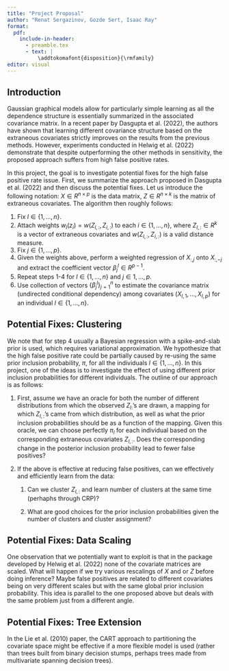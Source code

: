 ```yaml
---
title: "Project Proposal"
author: "Renat Sergazinov, Gozde Sert, Isaac Ray"
format: 
  pdf:
    include-in-header:
      - preamble.tex
      - text: |
          \addtokomafont{disposition}{\rmfamily}
editor: visual
---
```


## Introduction

Gaussian graphical models allow for particularly simple learning as all the dependence structure is essentially summarized in the associated covariance matrix. In a recent paper by Dasgupta et al. (2022), the authors have shown that learning different covariance structure based on the extraneous covariates strictly improves on the results from the previous methods. However, experiments conducted in Helwig et al. (2022) demonstrate that despite outperforming the other methods in sensitivity, the proposed approach suffers from high false positive rates.

In this project, the goal is to investigate potential fixes for the high false positive rate issue. First, we summarize the approach proposed in Dasgupta et al. (2022) and then discuss the potential fixes. Let us introduce the following notation: $X \in R^{n \times p}$ is the data matrix, $Z \in R^{n\times k}$ is the matrix of extraneous covariates. The algorithm then roughly follows:

1.  Fix $l \in \{1, \dots, n\}$.
2.  Attach weights $w_l(z_i) = w(Z_{l, :}, Z_{i, :})$ to each $i \in \{1, \dots, n\}$, where $Z_{l, :} \in R^k$ is a vector of extraneous covariates and $w(Z_{l, :}, Z_{i, :})$ is a valid distance measure.
3.  Fix $j \in \{1, \dots, p \}$.
4.  Given the weights above, perform a weighted regression of $X_{:, j}$ onto $X_{:, -j}$ and extract the coefficient vector $\beta_j^l \in R^{p-1}$.
5.  Repeat steps 1-4 for $l \in \{1, \dots, n\}$ and $j \in {1, \dots, p}$.
6.  Use collection of vectors $\{\beta_j^l\}_{j = 1}^n$ to estimate the covariance matrix (undirected conditional dependency) among covariates $(X_{l, 1}, \dots, X_{l, p})$ for an individual $l \in \{1, \dots, n\}$.

## Potential Fixes: Clustering

We note that for step 4 usually a Bayesian regression with a spike-and-slab prior is used, which requires variational approximation. We hypothesize that the high false positive rate could be partially caused by re-using the same prior inclusion probability, $\pi$, for all the individuals $l \in \{1, \dots, n\}$. In this project, one of the ideas is to investigate the effect of using different prior inclusion probabilities for different individuals. The outline of our approach is as follows:

1.  First, assume we have an oracle for both the number of different distributions from which the observed $Z_{l :}$'s are drawn, a mapping for which $Z_{l, :}$'s came from which distribution, as well as what the prior inclusion probabilities should be as a function of the mapping. Given this oracle, we can choose perfectly $\pi_l$ for each individual based on the corresponding extraneous covariates $Z_{l, :}$. Does the corresponding change in the posterior inclusion probability lead to fewer false positives?

2.  If the above is effective at reducing false positives, can we effectively and efficiently learn from the data:

    1.  Can we cluster $Z_{l, :}$ and learn number of clusters at the same time (perhaphs through CRP)?

    2.  What are good choices for the prior inclusion probabilities given the number of clusters and cluster assignment?

## Potential Fixes: Data Scaling

One observation that we potentially want to exploit is that in the package developed by Helwig et al. (2022) none of the covariate matrices are scaled. What will happen if we try various rescalings of $X$ and or $Z$ before doing inference? Maybe false positives are related to different covariates being on very different scales but with the same global prior inclusion probability. This idea is parallel to the one proposed above but deals with the same problem just from a different angle.

## Potential Fixes: Tree Extension

In the Lie et al. (2010) paper, the CART approach to partitioning the covariate space might be effective if a more flexible model is used (rather than trees built from binary decision stumps, perhaps trees made from multivariate spanning decision trees).

